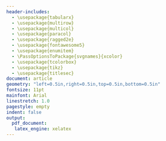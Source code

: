 ```yaml
---
header-includes:
  - \usepackage{tabularx}
  - \usepackage{multirow}
  - \usepackage{multicol}
  - \usepackage{paracol}
  - \usepackage{ragged2e}
  - \usepackage{fontawesome5}
  - \usepackage{enumitem}
  - \PassOptionsToPackage{svgnames}{xcolor}
  - \usepackage{tcolorbox}
  - \usepackage{tikz}
  - \usepackage{titlesec}
document: article
geometry: "left=0.5in,right=0.5in,top=0.5in,bottom=0.5in"
fontsize: 11pt
mainfont: Arial
linestretch: 1.0
pagestyle: empty
indent: false
output: 
  pdf_document:
   latex_engine: xelatex
---
```


<!-- Font Sizes List -->
<!-- \tiny -->
<!-- \scriptsize -->
<!-- \footnotesize -->
<!-- \small -->
<!-- \normalsize -->
<!-- \large -->
<!-- \Large -->
<!-- \LARGE -->
<!-- \huge -->
<!-- \Huge -->

\titlespacing*{\subsection}{0pt}{\baselineskip}{0.2\baselineskip}

<!-- \definecolor{SlateGrey}{HTML}{2E2E2E} -->
<!-- \definecolor{LightGrey}{HTML}{666666} -->
<!-- \definecolor{DarkPastelRed}{HTML}{450808} -->
<!-- \definecolor{PastelRed}{HTML}{8F0D0D} -->
<!-- \definecolor{GoldenEarth}{HTML}{E7D192} -->
<!-- \colorlet{name}{black} -->
<!-- \colorlet{tagline}{PastelRed} -->
<!-- \colorlet{heading}{DarkPastelRed} -->
<!-- \colorlet{headingrule}{GoldenEarth} -->
<!-- \colorlet{subheading}{PastelRed} -->
<!-- \colorlet{accent}{PastelRed} -->
<!-- \colorlet{emphasis}{SlateGrey} -->
<!-- \colorlet{body}{LightGrey} -->
\colorlet{body}{black!40!white}

<!-- \setcolumnwidth{.35\textwidth} -->
<!-- \setlength{\columnsep}{0.02\textwidth} -->

<!-- \tcbset{on line, boxsep=1pt, left=0pt,right=3pt, height = \lineheight} -->

\newcommand{\cvtag}[1]{%
  \tikz[baseline]\node[anchor=base,draw=body,fill=body!10,rounded corners,inner xsep=1ex,inner ysep =0.75ex,text height=1.5ex,text depth=.25ex]{#1};
}

\setcolumnwidth{2.3in}
\setlength{\columnsep}{0.06\textwidth}

<!-- \setlength{\columnseprule}{0.4pt} -->
<!-- \faUser \hspace{0.75em} {https://tylerpollard410.github.io} \\ -->

\backgroundcolor{c[0](4cm,4cm)(0.5\columnsep,4cm)}{cyan!10}

\begin{paracol}{2}
\begin{leftcolumn}
\begin{RaggedRight}
\begin{fontsize}{24}{28}\selectfont \textbf{Tyler Pollard} 
  \end{fontsize}
\end{RaggedRight} \\
\begin{fontsize}{16}{1}\selectfont Statistician 
  \end{fontsize} \\

\vspace{-1em}
\faEnvelope \hspace{0.75em} tylerpollard410@gmail.com \\
\faPhone \hspace{0.75em} (443) 974-4559 \\
\faMapMarker \hspace{1em} Parrish, FL, 34219 \\ 
\hrule

\subsection{PROFESSIONAL SUMMARY}
\begin{flushleft}
Experienced and self-motivated Mathematical Statistician with over five years of experience applying statistical methods reinforced by robust mathematical reasoning to effectively scope tests and analyze test data across various U.S. Army warfighting commodities while consistently exceeding established job performance metrics. I have demonstrated success collaborating with several agencies simultaneously to identify test constraints, develop action plans, and support data fluency through both oral and written communication.
\end{flushleft}

\vspace{-0.5em}
\subsection{SKILLS}
\vspace{0.5em}
\titlerule
\subsubsection{Software}
\vspace{-0.5em}
\begin{flushleft}
\cvtag{R}\cvtag{R Shiny}\cvtag{JMP}\cvtag{SAS}\cvtag{GitHub / GitLab}\cvtag{Stan}\cvtag{JAGS}\cvtag{SQL}\cvtag{Tableau}
\end{flushleft}
\vspace{-0.5em}
\subsubsection{Technical}
\vspace{-0.5em}
\begin{flushleft}
\cvtag{Regression Modeling}\cvtag{Bayesian Statistics}\cvtag{Multilevel Modeling}\cvtag{Multivariate Modeling}\cvtag{Predictive Modeling}\cvtag{Data Visualization}\cvtag{Design of Experiments (DOE)}\cvtag{Time Series Analysis}
\end{flushleft}
\vspace{0.5em}
\begin{flushleft}
\textbf{Security Clearance} - \textit{Active} \\
Top Secret / Sensitive Compartmented Information
\end{flushleft}
\end{leftcolumn}

\begin{rightcolumn}
\subsection{WORK EXPERIENCE}
\vspace{0.5em}
\titlerule
\begin{tabularx}{\columnwidth}{@{}l >{\raggedleft\arraybackslash}X}
\textbf{Operations Research Analyst} & {Apr 2024 - Current} \\
\multicolumn{2}{@{}l}{U.S. Special Operations Command \bullet \ Tampa, FL} \\
\end{tabularx}

\begin{itemize}[leftmargin=*]\setlength\itemsep{-0.25em}\raggedright
  \item{Promoted to lead of the assessments team to develop best practices and innovative solutions that ensure standardization of Military Information Support Operations assessments across the 11 combatant commands at a joint enterprise}
  \item{Apply Bayesian multilevel ordinal regression models for likert response survey data which quantify behavior change in target audiences over time to provide evidence for the effectiveness of influential campaigns}
  \item{Program and publish R Shiny apps on the Posit Connect cloud environment that enable data exploration, analysis, and reporting through newly standardized statistical methods and data visualizations to inform a Behavior Change Model}
  \item{Scoped and scaled multi-stage process that invovled prompt engineering a large language model (LLM) to output stance ratings for complex text content, validating the LLM output using human ratings and inter-rater reliablility methods, and fitting a hierarchical model using Markov Chain Monte Carlo simulations to predict a target audiences' attitude while quanitfying sources of uncertainty}
\end{itemize}

\begin{tabularx}{\columnwidth}{@{}l >{\raggedleft\arraybackslash}X}
\textbf{Mathematical Statistician} & {Sep 2018 - Apr 2024} \\
\multicolumn{2}{@{}l}{U.S. Army Evaluation Center \bullet \ Aberdeen Proving Ground, MD} \\
\end{tabularx}

\begin{itemize}[leftmargin=*]\setlength\itemsep{-0.25em}\raggedright
  \item{Awarded "Department of the Army Civilian Service Commendation Medal" for outstanding statistical analysis and insight in timely support of a top-priority system-of-systems operational test which ensured the success of the demonstration over a distributed test network while simultaneously transforming the Command's test infrastructure}
  \item{Selected as "AEC Employee of the Quarter, First Quarter, Fiscal Year 2024" for leading a working group to gain efficiencies and improve accuracies in the test design and analysis of a probabilistic modeling and simulation tool}
  \item{Served as lead statistician on 24 diverse, multi-disciplinary teams to scope test events through design of experiments, simulation, and other innovative statistical techniques, resulting in robust designs that successfully addressed critical evaluation metrics and reduced test resources by up to 67\%}
  \item{Analyzed continuous, discrete, and survey test data using regression, mixed models, and other complex statistical methods to generate data visualizations that effectively communicated findings in results briefs and written reports which allowed evaluators and senior leaders to efficiently interpret data and reach important decisions}
  \item{Developed all steps of a modular evaluation workflow for all programs with multilevel probability response variables that outlined test design through Monte Carlo simulation, data cleaning processes, and data analysis using Beta-Binomial regression, kernel density estimation, and random effects models using automated R and JMP scripts}
\end{itemize}

\subsection{EDUCATION}
\vspace{0.5em}
\titlerule
\begin{tabularx}{\columnwidth}{@{}l >{\raggedleft\arraybackslash}X}
\textbf{Master of Statistics} & {Jul 2024} \\
North Carolina State University \bullet \ Raleigh, NC & GPA: 4.00/4.00 \\
\end{tabularx}

\begin{tabularx}{\columnwidth}{@{}l >{\raggedleft\arraybackslash}X}
\textbf{Bachelor of Science in Mechanical Engineering} & {May 2018} \\
Clemson University \bullet \ Clemson, SC & GPA: 3.53/4.00 \\
\end{tabularx}

\end{rightcolumn}
\end{paracol}






